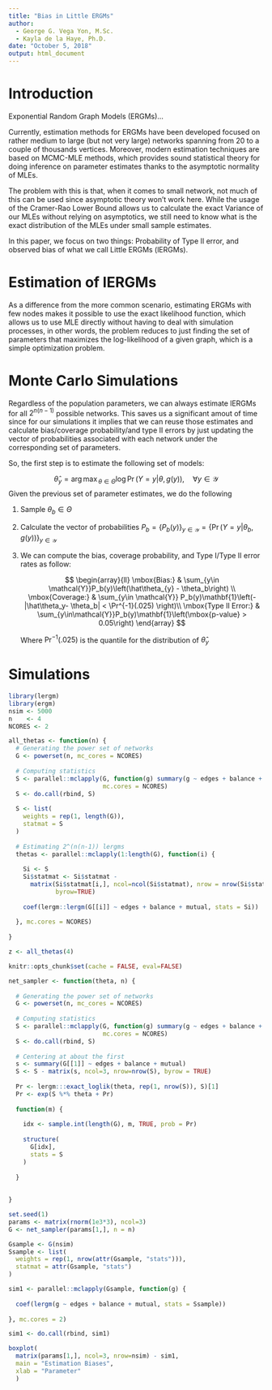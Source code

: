 ```yaml
---
title: "Bias in Little ERGMs"
author:
  - George G. Vega Yon, M.Sc.
  - Kayla de la Haye, Ph.D.
date: "October 5, 2018"
output: html_document
---
```


# Introduction

Exponential Random Graph Models (ERGMs)...

Currently, estimation methods for ERGMs have been developed focused on rather medium to large (but not very large) networks spanning from 20 to a couple of thousands vertices. Moreover, modern estimation techniques are based on MCMC-MLE methods, which provides sound statistical theory for doing inference on parameter estimates thanks to the asymptotic normality of MLEs.

The problem with this is that, when it comes to small network, not much of this can be used since asymptotic theory won't work here. While the usage of the Cramer-Rao Lower Bound allows us to calculate the exact Variance of our MLEs without relying on asymptotics, we still need to know what is the exact distribution of the MLEs under small sample estimates.

In this paper, we focus on two things: Probability of Type II error, and observed bias of what we call Little ERGMs (lERGMs).

# Estimation of lERGMs

As a difference from the more common scenario, estimating ERGMs with few nodes makes it possible to use the exact likelihood function, which allows us to use MLE directly without having to deal with simulation processes, in other words, the problem reduces to just finding the set of parameters that maximizes the log-likelihood of a given graph, which is a simple optimization problem.

# Monte Carlo Simulations

Regardless of the population parameters, we can always estimate lERGMs for all $2^{n(n-1)}$ possible networks. This saves us a significant amout of time since for our simulations it implies that we can reuse those estimates and calculate bias/coverage probability/and type II errors by just updating the vector of probabilities associated with each network under the corresponding set of parameters. 

So, the first step is to estimate the following set of models:

$$
\hat\theta_y = {\arg\max}_{\theta\in\Theta}\log\Pr\left(Y=y|\theta, g(y)\right),\quad\forall y\in\mathcal{Y}
$$
Given the previous set of parameter estimates, we do the following

1.  Sample $\theta_b \in \Theta$

2.  Calculate the vector of probabilities $P_b = \{P_b(y)\}_{y\in\mathcal{Y}}= \{\Pr(Y=y|\theta_b, g(y))\}_{y\in\mathcal{Y}}$

3.  We can compute the bias, coverage probability, and Type I/Type II error rates as follow:
    
    $$
    \begin{array}{ll}
    \mbox{Bias:} & \sum_{y\in \mathcal{Y}}P_b(y)\left(\hat\theta_{y} - \theta_b\right) \\
    \mbox{Coverage:} & \sum_{y\in \mathcal{Y}} P_b(y)\mathbf{1}\left(-|\hat\theta_y- \theta_b| < \Pr^{-1}(.025) \right)\\
    \mbox{Type II Error:} & \sum_{y\in\mathcal{Y}}P_b(y)\mathbf{1}\left(\mbox{p-value} > 0.05\right)
    \end{array}
    $$
      
    Where $\Pr^{-1}(.025)$ is the quantile for the distribution of $\hat\theta_y$
    
# Simulations

```r
library(lergm)
library(ergm)
nsim <- 5000
n    <- 4
NCORES <- 2
```

```r
all_thetas <- function(n) {
  # Generating the power set of networks
  G <- powerset(n, mc_cores = NCORES)
  
  # Computing statistics
  S <- parallel::mclapply(G, function(g) summary(g ~ edges + balance + mutual),
                          mc.cores = NCORES)
  S <- do.call(rbind, S)
  
  S <- list(
    weights = rep(1, length(G)),
    statmat = S
  )
  
  # Estimating 2^(n(n-1)) lergms
  thetas <- parallel::mclapply(1:length(G), function(i) {
    
    Si <- S
    Si$statmat <- Si$statmat - 
      matrix(Si$statmat[i,], ncol=ncol(Si$statmat), nrow = nrow(Si$statmat),
             byrow=TRUE)
    
    coef(lergm::lergm(G[[i]] ~ edges + balance + mutual, stats = Si))
    
  }, mc.cores = NCORES)
  
}

z <- all_thetas(4)
```


```r
knitr::opts_chunk$set(cache = FALSE, eval=FALSE)
```





```r
net_sampler <- function(theta, n) {
  
  # Generating the power set of networks
  G <- powerset(n, mc_cores = NCORES)
  
  # Computing statistics
  S <- parallel::mclapply(G, function(g) summary(g ~ edges + balance + mutual),
                          mc.cores = NCORES)
  S <- do.call(rbind, S)
  
  # Centering at about the first
  s <- summary(G[[1]] ~ edges + balance + mutual)
  S <- S - matrix(s, ncol=3, nrow=nrow(S), byrow = TRUE)
  
  Pr <- lergm:::exact_loglik(theta, rep(1, nrow(S)), S)[1]
  Pr <- exp(S %*% theta + Pr)
  
  function(m) {
    
    idx <- sample.int(length(G), m, TRUE, prob = Pr)
    
    structure(
      G[idx],
      stats = S
    )
    
  }
  
  
}

set.seed(1)
params <- matrix(rnorm(1e3*3), ncol=3)
G <- net_sampler(params[1,], n = n)
```

```r
Gsample <- G(nsim)
Ssample <- list(
  weights = rep(1, nrow(attr(Gsample, "stats"))),
  statmat = attr(Gsample, "stats")
)

sim1 <- parallel::mclapply(Gsample, function(g) {
  
  coef(lergm(g ~ edges + balance + mutual, stats = Ssample))
  
}, mc.cores = 2)
```

```r

sim1 <- do.call(rbind, sim1)

boxplot(
  matrix(params[1,], ncol=3, nrow=nsim) - sim1, 
  main = "Estimation Biases",
  xlab = "Parameter"
  )

```



